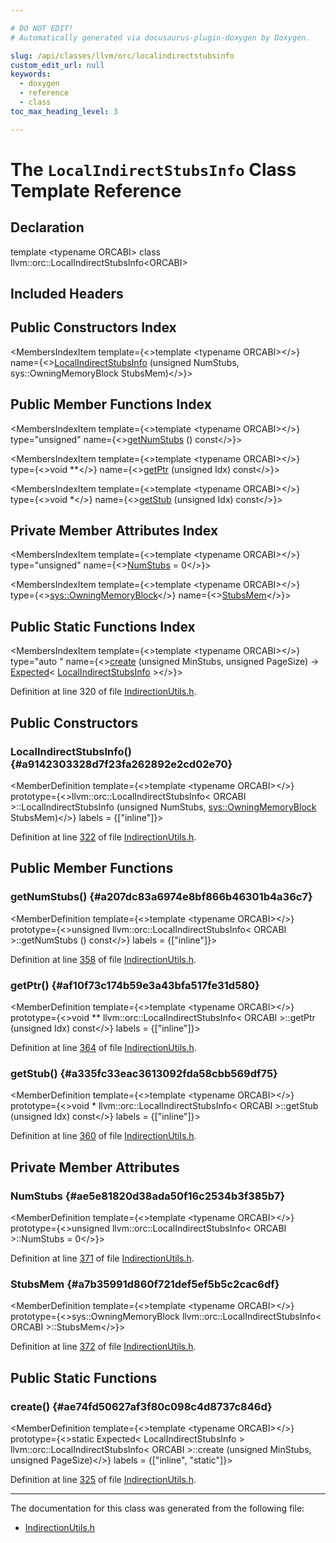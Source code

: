 ```yaml
---

# DO NOT EDIT!
# Automatically generated via docusaurus-plugin-doxygen by Doxygen.

slug: /api/classes/llvm/orc/localindirectstubsinfo
custom_edit_url: null
keywords:
  - doxygen
  - reference
  - class
toc_max_heading_level: 3

---
```





# The `LocalIndirectStubsInfo` Class Template Reference

<DoxygenPage pluginConfig={pluginConfig}>



## Declaration

<CodeBlock>template &lt;typename ORCABI&gt;
class llvm::orc::LocalIndirectStubsInfo&lt;ORCABI&gt;</CodeBlock>

## Included Headers

<IncludesList>
<IncludesListItem
  filePath="llvm/ExecutionEngine/Orc/IndirectionUtils.h"
  permalink="/docs/api/files/include/include/llvm/include/llvm/executionengine/include/llvm/executionengine/orc/indirectionutils-h"
  isLocal="true" />
</IncludesList>

## Public Constructors Index

<MembersIndex>

<MembersIndexItem
  template={<>template &lt;typename ORCABI&gt;</>}
  name={<><a href="#a9142303328d7f23fa262892e2cd02e70">LocalIndirectStubsInfo</a> (unsigned NumStubs, sys::OwningMemoryBlock StubsMem)</>}>
</MembersIndexItem>

</MembersIndex>

## Public Member Functions Index

<MembersIndex>

<MembersIndexItem
  template={<>template &lt;typename ORCABI&gt;</>}
  type="unsigned"
  name={<><a href="#a207dc83a6974e8bf866b46301b4a36c7">getNumStubs</a> () const</>}>
</MembersIndexItem>

<MembersIndexItem
  template={<>template &lt;typename ORCABI&gt;</>}
  type={<>void &#42;&#42;</>}
  name={<><a href="#af10f73c174b59e3a43bfa517fe31d580">getPtr</a> (unsigned Idx) const</>}>
</MembersIndexItem>

<MembersIndexItem
  template={<>template &lt;typename ORCABI&gt;</>}
  type={<>void &#42;</>}
  name={<><a href="#a335fc33eac3613092fda58cbb569df75">getStub</a> (unsigned Idx) const</>}>
</MembersIndexItem>

</MembersIndex>

## Private Member Attributes Index

<MembersIndex>

<MembersIndexItem
  template={<>template &lt;typename ORCABI&gt;</>}
  type="unsigned"
  name={<><a href="#ae5e81820d38ada50f16c2534b3f385b7">NumStubs</a> = 0</>}>
</MembersIndexItem>

<MembersIndexItem
  template={<>template &lt;typename ORCABI&gt;</>}
  type={<><a href="/docs/api/classes/llvm/sys/owningmemoryblock">sys::OwningMemoryBlock</a></>}
  name={<><a href="#a7b35991d860f721def5ef5b5c2cac6df">StubsMem</a></>}>
</MembersIndexItem>

</MembersIndex>

## Public Static Functions Index

<MembersIndex>

<MembersIndexItem
  template={<>template &lt;typename ORCABI&gt;</>}
  type="auto "
  name={<><a href="#ae74fd50627af3f80c098c4d8737c846d">create</a> (unsigned MinStubs, unsigned PageSize) -&gt; <a href="/docs/api/classes/llvm/expected">Expected</a>&lt; <a href="/docs/api/classes/llvm/orc/localindirectstubsinfo">LocalIndirectStubsInfo</a> &gt;</>}>
</MembersIndexItem>

</MembersIndex>


Definition at line 320 of file <a href="/docs/api/files/include/include/llvm/include/llvm/executionengine/include/llvm/executionengine/orc/indirectionutils-h">IndirectionUtils.h</a>.

<SectionDefinition>

## Public Constructors

### LocalIndirectStubsInfo() {#a9142303328d7f23fa262892e2cd02e70}

<MemberDefinition
  template={<>template &lt;typename ORCABI&gt;</>}
  prototype={<>llvm::orc::LocalIndirectStubsInfo&lt; ORCABI &gt;::LocalIndirectStubsInfo (unsigned NumStubs, <a href="/docs/api/classes/llvm/sys/owningmemoryblock">sys::OwningMemoryBlock</a> StubsMem)</>}
  labels = {["inline"]}>

Definition at line <a href="/docs/api/files/include/include/llvm/include/llvm/executionengine/include/llvm/executionengine/orc/indirectionutils-h/#l00322">322</a> of file <a href="/docs/api/files/include/include/llvm/include/llvm/executionengine/include/llvm/executionengine/orc/indirectionutils-h">IndirectionUtils.h</a>.
</MemberDefinition>

</SectionDefinition>

<SectionDefinition>

## Public Member Functions

### getNumStubs() {#a207dc83a6974e8bf866b46301b4a36c7}

<MemberDefinition
  template={<>template &lt;typename ORCABI&gt;</>}
  prototype={<>unsigned llvm::orc::LocalIndirectStubsInfo&lt; ORCABI &gt;::getNumStubs () const</>}
  labels = {["inline"]}>

Definition at line <a href="/docs/api/files/include/include/llvm/include/llvm/executionengine/include/llvm/executionengine/orc/indirectionutils-h/#l00358">358</a> of file <a href="/docs/api/files/include/include/llvm/include/llvm/executionengine/include/llvm/executionengine/orc/indirectionutils-h">IndirectionUtils.h</a>.
</MemberDefinition>

### getPtr() {#af10f73c174b59e3a43bfa517fe31d580}

<MemberDefinition
  template={<>template &lt;typename ORCABI&gt;</>}
  prototype={<>void &#42;&#42; llvm::orc::LocalIndirectStubsInfo&lt; ORCABI &gt;::getPtr (unsigned Idx) const</>}
  labels = {["inline"]}>

Definition at line <a href="/docs/api/files/include/include/llvm/include/llvm/executionengine/include/llvm/executionengine/orc/indirectionutils-h/#l00364">364</a> of file <a href="/docs/api/files/include/include/llvm/include/llvm/executionengine/include/llvm/executionengine/orc/indirectionutils-h">IndirectionUtils.h</a>.
</MemberDefinition>

### getStub() {#a335fc33eac3613092fda58cbb569df75}

<MemberDefinition
  template={<>template &lt;typename ORCABI&gt;</>}
  prototype={<>void &#42; llvm::orc::LocalIndirectStubsInfo&lt; ORCABI &gt;::getStub (unsigned Idx) const</>}
  labels = {["inline"]}>

Definition at line <a href="/docs/api/files/include/include/llvm/include/llvm/executionengine/include/llvm/executionengine/orc/indirectionutils-h/#l00360">360</a> of file <a href="/docs/api/files/include/include/llvm/include/llvm/executionengine/include/llvm/executionengine/orc/indirectionutils-h">IndirectionUtils.h</a>.
</MemberDefinition>

</SectionDefinition>

<SectionDefinition>

## Private Member Attributes

### NumStubs {#ae5e81820d38ada50f16c2534b3f385b7}

<MemberDefinition
  template={<>template &lt;typename ORCABI&gt;</>}
  prototype={<>unsigned llvm::orc::LocalIndirectStubsInfo&lt; ORCABI &gt;::NumStubs = 0</>}>

Definition at line <a href="/docs/api/files/include/include/llvm/include/llvm/executionengine/include/llvm/executionengine/orc/indirectionutils-h/#l00371">371</a> of file <a href="/docs/api/files/include/include/llvm/include/llvm/executionengine/include/llvm/executionengine/orc/indirectionutils-h">IndirectionUtils.h</a>.
</MemberDefinition>

### StubsMem {#a7b35991d860f721def5ef5b5c2cac6df}

<MemberDefinition
  template={<>template &lt;typename ORCABI&gt;</>}
  prototype={<>sys::OwningMemoryBlock llvm::orc::LocalIndirectStubsInfo&lt; ORCABI &gt;::StubsMem</>}>

Definition at line <a href="/docs/api/files/include/include/llvm/include/llvm/executionengine/include/llvm/executionengine/orc/indirectionutils-h/#l00372">372</a> of file <a href="/docs/api/files/include/include/llvm/include/llvm/executionengine/include/llvm/executionengine/orc/indirectionutils-h">IndirectionUtils.h</a>.
</MemberDefinition>

</SectionDefinition>

<SectionDefinition>

## Public Static Functions

### create() {#ae74fd50627af3f80c098c4d8737c846d}

<MemberDefinition
  template={<>template &lt;typename ORCABI&gt;</>}
  prototype={<>static Expected&lt; LocalIndirectStubsInfo &gt; llvm::orc::LocalIndirectStubsInfo&lt; ORCABI &gt;::create (unsigned MinStubs, unsigned PageSize)</>}
  labels = {["inline", "static"]}>

Definition at line <a href="/docs/api/files/include/include/llvm/include/llvm/executionengine/include/llvm/executionengine/orc/indirectionutils-h/#l00325">325</a> of file <a href="/docs/api/files/include/include/llvm/include/llvm/executionengine/include/llvm/executionengine/orc/indirectionutils-h">IndirectionUtils.h</a>.
</MemberDefinition>

</SectionDefinition>

<hr/>

The documentation for this class was generated from the following file:

<ul>
<li><a href="/docs/api/files/include/include/llvm/include/llvm/executionengine/include/llvm/executionengine/orc/indirectionutils-h">IndirectionUtils.h</a></li>
</ul>

</DoxygenPage>
